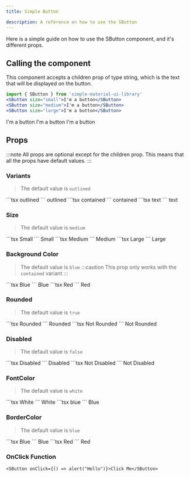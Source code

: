 ```yaml
---
title: Simple Button

description: A reference on how to use the SButton
---
```



Here is a simple guide on how to use the SButton component, and it's different props.

## Calling the component

This component accepts a children prop of type string, which is the text that will be displayed on the button.

```jsx	
import { SButton } from 'simple-material-ui-library'
<SButton size="small">I'm a button</SButton>
<SButton size="medium">I'm a button</SButton>
<SButton size="large">I'm a button</SButton>
```
<SButton size="small">I'm a button</SButton>
<SButton size="medium">I'm a button</SButton>
<SButton size="large">I'm a button</SButton>

## Props
:::note
All props are optional except for the children prop. This means that all the props have default values. 
:::

### Variants
> The default value is ```outlined```
<Tabs>
<TabItem label="outlined">
```tsx
<SButton variant="outlined">outlined</SButton>
```
<SButton variant="outlined">outlined</SButton>
</TabItem>
<TabItem label="contained">
```tsx
<SButton variant="contained">contained</SButton>
```
<SButton variant="contained">contained</SButton>
</TabItem>
<TabItem label="text">
```tsx
<SButton variant="text">text</SButton>
```
<SButton variant="text">text</SButton>
</TabItem>

</Tabs>

### Size
> The default value is ```medium```

<Tabs>
<TabItem label="small">
```tsx
<SButton size="small">Small</SButton>
```
<SButton size="small">Small</SButton>
</TabItem>
<TabItem label="medium">
```tsx
<SButton size="medium">Medium</SButton>
```
<SButton size="medium">Medium</SButton>
</TabItem>
<TabItem label="large">
```tsx
<SButton size="large">Large</SButton>
```
<SButton size="large">Large</SButton>
</TabItem>
</Tabs>

### Background Color

> The default value is ```blue```
:::caution
This prop only works with the ```contained``` variant
:::
<Tabs>
<TabItem label="blue">
```tsx
<SButton variant="contained" >Blue</SButton>
```
<SButton variant="contained">Blue</SButton>
</TabItem>
<TabItem label="red">
```tsx
<SButton variant="contained" backgroundColor="red">Red</SButton>
```
<SButton variant="contained" backgroundColor="red">Red</SButton>
</TabItem>
</Tabs>


### Rounded
> The default value is ```true```

<Tabs>
<TabItem label="true">
```tsx
<SButton rounded>Rounded</SButton>
```
<SButton rounded>Rounded</SButton>
</TabItem>
<TabItem label="false">
```tsx
<SButton rounded={false}>Not Rounded</SButton>
```
<SButton rounded={false}>Not Rounded</SButton>
</TabItem>
</Tabs>

### Disabled
> The default value is ```false```

<Tabs>
<TabItem label="true">
```tsx
<SButton disabled>Disabled</SButton>
```
<SButton disabled>Disabled</SButton>
</TabItem>
<TabItem label="false">
```tsx
<SButton disabled={false}>Not Disabled</SButton>
```
<SButton disabled={false}>Not Disabled</SButton>
</TabItem>
</Tabs>

### FontColor
> The default value is ```white```

<Tabs>
<TabItem label="white">
```tsx
<SButton fontColor="white">White</SButton>
```
<SButton fontColor="white">White</SButton>
</TabItem>
<TabItem label="blue">
```tsx
<SButton fontColor="blue">blue</SButton>
```
<SButton fontColor="blue">Blue</SButton>
</TabItem>
</Tabs>



### BorderColor
> The default value is ```blue```

<Tabs>
<TabItem label="blue">
```tsx
<SButton borderColor="blue">Blue</SButton>
```
<SButton borderColor="blue">Blue</SButton>
</TabItem>
<TabItem label="red">
```tsx
<SButton borderColor="red">Red</SButton>
```
<SButton borderColor="red">Red</SButton>
</TabItem>
</Tabs>

### OnClick Function

```tsx
<SButton onClick={() => alert("Hello")}>Click Me</SButton>
```



